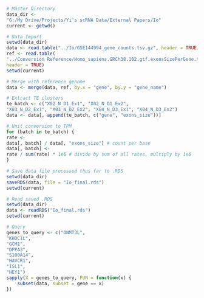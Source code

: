 ```{r}
# Master Directory
data_dir <-
"G:/My Drive/Projects/Yi's scRNA Data/External Papers/Io"
current <- getwd()
```

```{r}
# Data Import
setwd(data_dir)
data <- read.table("../Io/GSE144994_gene_counts.tsv.gz", header = TRUE)
ref <- read.table(
"../Conversion Reference/Homo_sapiens.GRCh38.102.gtf.exonsSizePerGene.txt",
header = TRUE)
setwd(current)
```

```{r}
# Merge with reference genome
data <- merge(data, ref, by.x = "gene", by.y = "gene_name")

# Extract TE clusters
te_batch <- c("X02_N_D1_Ex1", "X02_N_D1_Ex2",
"X03_N_D2_Ex1", "X03_N_D2_Ex2", "X04_N_D3_Ex1", "X04_N_D3_Ex2")
data <- data[, append(te_batch, c("gene", "exons_size"))]
```

```{r}
# Unit conversion to TPM
for (batch in te_batch) {
rate <-
data[, batch] / data[, "exons_size"] # count per base
data[, batch] <-
rate / sum(rate) * 1e6 # divide by sum of all rates, multiply by 1e6
}
```

```{r}
# Save data file processed thus far to .RDS
setwd(data_dir)
saveRDS(data, file = "Io_final.rds")
setwd(current)
```








```{r}
# Read saved .RDS
setwd(data_dir)
data <- readRDS("Io_final.rds")
setwd(current)
```

```{r}
# Query
genes_to_query <- c("DNMT3L",
"KHDC1L",
"GCM1",
"DPPA3",
"S100A14",
"HAVCR1",
"ISL1",
"HEY1")
sapply(X = genes_to_query, FUN = function(x) {
    subset(data, subset = gene == x)
})
```

```{r}
```